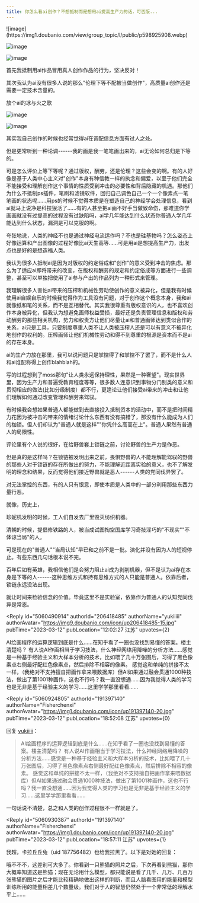 ```yaml
---
title: 你怎么看ai创作？不想抵制而是想用ai提高生产力的话，可否版...
---
```



<Forum groupName="动画番剧" groupUrl="https://www.douban.com/group/596353/" archivedAt="2025-05-16T14:42:07.958Z">
  <Post
    id="284761369"
    title="你怎么看ai创作？不想抵制而是想用ai提高生产力的话，可否版..."
    url="https://www.douban.com/group/topic/284761369/?_spm_id=MjM0NTk3NTc3"
    pubTime="02-01"
    highlightUserId="191397140"
  >
![image](https://img1.doubanio.com/view/group_topic/l/public/p598925908.webp)

![image](https://img1.doubanio.com/view/group_topic/l/public/p598925909.webp)

![image](https://img3.doubanio.com/view/group_topic/l/public/p598925907.webp)

首先我抵制用ai作品冒用真人创作作品的行为，坚决反对！

其次我认为ai没有很多人说的那么"伦理下等不配被当做创作"，高质量ai创作还是需要一定技术含量的。

放个ai的冰与火之歌

![image](https://img9.doubanio.com/view/group_topic/l/public/p598071574.webp)

![image](https://img9.doubanio.com/view/group_topic/l/public/p598071575.webp)

其实我自己创作的时候也经常觉得ai在调配信息方面有过人之处。

但是更常听到一种论调------我的画是我一笔笔画出来的，ai无论如何总归是下等的。

可是怎么评价上等下等呢？通过版权，酬劳，还是伦理？这些会变的啊。有的人好像是基于人类中心主义对"创作"本身有种信教一样的执念和偏爱，以至于他们完全不能接受和理解创作这个事情的性质受到冲击的必要性和背后隐藏的机遇。那他们为什么不抵制ps插件，笔刷和滤镜软件，回归自己调色自己一个一个像素点一笔笔画的状态呢......用ps的时候不觉得本质是在塑造自己的神经学会处理信息，看到ai就马上说净是科技狠活了......有的人甚至把ai画不好手当做致命伤，那难道你学画画就没有过提高的过程没有过缺陷吗，ai学几年能达到什么状态你普通人学几年能达到什么状态，漏洞是可以克服的啊。

夸张地说，人类的神经不也是通过神经电流运作吗？不也是硅基物吗？怎么姿态上好像运算和产出图像的过程好像比ai天生高等......可是用ai是想提高生产力，出发点也是好的是想造福人类。

我认为很多人抵制ai是因为对版权的约定俗成和"创作"的意义受到冲击的焦虑。那么为了适应ai即将带来的改变，在版权和酬劳的规定和约定俗成等方面进行一些调整，甚至可以单独把使用了ai参与产出的作品列为一种形式来管理。

我理解很多人害怕ai带来的压榨和机械性劳动使创作的意义被异化，但是我有时候使用ai自娱自乐的时候我觉得作为工具没有问题，对于创作这个概念本身，我和ai就像纸和笔的关系，而不是互相替代。其实我很尊重有版权意识的人，也不喜欢创作本身被异化，但我认为想避免画师权益受损，最好还是负责管理信息和版权和劳动酬劳的那些相关机构，势力和权责方让他们尽量让ai和普通画师达到类似合作的关系，ai只是工具，只要制度尊重人类不让人类被压榨人还是可以有意义不被异化地创作的权利的。压榨画师让他们机械性劳动和得不到尊重的根源是资本而不是ai的存在本身。

ai的生产力放在那里，我可以说问题只是掌控得了和掌控不了罢了，而不是什么人和ai谁配称得上创作blahblah的。

写的过程想到了moss那句"让人类永远保持理性，果然是一种奢望"。现实世界里，因为生产力和普遍受教育程度等等，很多数人连意识到事物分门别类的意义和贯彻相应的做法(比如分级制度）都不行，更遑论让他们接受ai带来的冲击和让他们理解如何通过改变管理和酬劳来驾驭。

有时候我会想如果普通人都能做到去直接投入抵制资本的活动中，而不是把时间精力花因为被冲击的带来的情绪讨论什么东西有没有搞错了，那没有什么能成为人们的枷锁。但人们却认为"普通人就是这样""你凭什么高高在上"。普通人果然有普通人的局限性。

评论里有个人说的很好，在给野兽套上锁链之前，讨论野兽的生产力是作恶。

但是真的是这样吗？在锁链被发明出来之前，畏惧野兽的人不能理解能驾驭的野兽的那些人对于锁链的存在所做出的努力，不能理解近距离实验的意义，也不了解发明的理念和结果，反而觉得他们接近野兽就是恶人------人类的党同伐异罢了。

对无法掌控的东西，有的人只有恨意，即使本质是人类中的一部分利用那些东西力量行恶。

就像，历史上，

珍妮机发明的时候，工人们自发去厂里毁灭纺织机器。

清朝的时候，提倡修铁路的人，被当成试图掏空国库学习奇技淫巧的"不现实""不体谅当局"的人。

可是现在的"普通人""当局认知"早已和之前不是一批。演化并没有因为人的短视停止。有些东西几句话根本说不完。

百年后如有英雄，我相信他们是会努力阻止ai成为剥削机器，但不是认为ai存在本身是下等的人------这种思维方式和持有思维方式的人只能是普通人。依靠后者，锁链永远没法出现。

就让时间来检验信念的价值。毕竟这里不是实验室，依靠作为普通人的认知党同伐异是常态。

<Reply
  id="5060490914"
  authorId="206418485"
  authorName="yukiiiii"
  authorAvatar="https://img9.doubanio.com/icon/up206418485-15.jpg"
  pubTime="2023-03-12"
  pubLocation="12:02:27 江苏"
  upvotes={2}
>
AI绘画程序的运算逻辑到底是什么......在知乎看了一圈也没找到易懂的答案。楼主清楚吗？
有人说AI作画相当于学习技法，什么神经网络用降噪的分析方法......感觉是一种基于经验主义和大样本分析的技术，比如喂了几十万张图后，习得了黑色像素点右侧最好配红色像素点，然后排除不相容的像素。
感觉这和单纯的拼接不太一样，（我绝对不支持擅自把画作拿来喂数据库）但AI如果通过融会贯通1000种技法，做出了第1001种画作，这也不行吗？我一直没想通......因为我觉得人类的学习也是无非是基于经验主义的学习......这里学学那里看看......
</Reply>

<Reply
  id="5060924805"
  authorId="191397140"
  authorName="Fisherchenxi"
  authorAvatar="https://img1.doubanio.com/icon/up191397140-20.jpg"
  pubTime="2023-03-12"
  pubLocation="18:52:08 江苏"
  upvotes={0}
>
回复 [yukiiiii](https://www.douban.com/people/206418485/)：
 > AI绘画程序的运算逻辑到底是什么......在知乎看了一圈也没找到易懂的答案。楼主清楚吗？
> 有人说AI作画相当于学习技法，什么神经网络用降噪的分析方法......感觉是一种基于经验主义和大样本分析的技术，比如喂了几十万张图后，习得了黑色像素点右侧最好配红色像素点，然后排除不相容的像素。
> 感觉这和单纯的拼接不太一样，（我绝对不支持擅自把画作拿来喂数据库）但AI如果通过融会贯通1000种技法，做出了第1001种画作，这也不行吗？我一直没想通......因为我觉得人类的学习也是无非是基于经验主义的学习......这里学学那里看看......

一句话说不清楚，总之和人类的创作过程很不一样就是了。
</Reply>

<Reply
  id="5060930387"
  authorId="191397140"
  authorName="Fisherchenxi"
  authorAvatar="https://img1.doubanio.com/icon/up191397140-20.jpg"
  pubTime="2023-03-12"
  pubLocation="18:57:11 江苏"
  upvotes={1}
>
我超，卡拉丘丘兔（uid 187756482）也给我拉黑了。以下是对她的回复：

哦不不不，这差别可大多了。你看到一只熊猫的照片之后，下次再看到熊猫，那你大概率知道这是熊猫；现在无论用什么模型，都只能说是看了几千、几万、几百万张熊猫的图片之后才能比较精确地做出这样的判断，而且人脑看图用的能量和模型训练所用的能量相差几个数量级。我们对于人的智慧仍然处于一个非常低的理解水平上......
</Reply>
  </Post>
</Forum>
